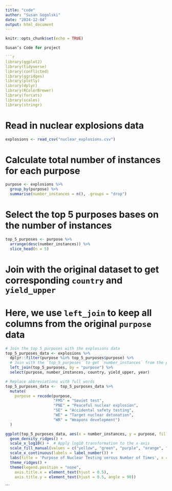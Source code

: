 ```yaml
---
title: "code"
author: "Susan Gogolski"
date: "2024-12-04"
output: html_document
---
```


```r
knitr::opts_chunk$set(echo = TRUE)
```
```r
Susan’s Code for project

```r
library(ggplot2)
library(tidyverse)
library(conflicted)
library(ggridges)
library(plotly)
library(dplyr)
library(RColorBrewer) 
library(forcats)
library(scales)
library(stringr)
```
# Read in nuclear explosions data
```r
explosions <- read_csv("nuclear_explosions.csv")
```

# Calculate total number of instances for each purpose
```r
purpose <- explosions %>%
  group_by(purpose) %>%
  summarise(number_instances = n(), .groups = "drop")
```
# Select the top 5 purposes bases on the number of instances
```r
top_5_purposes <- purpose %>%
  arrange(desc(number_instances)) %>%
  slice_head(n = 5)
```
# Join with the original dataset to get corresponding `country` and `yield_upper`
# Here, we use `left_join` to keep all columns from the original `purpose` data

```r
# Join the top 5 purposes with the explosions data
top_5_purposes_data <- explosions %>%
  dplyr::filter(purpose %in% top_5_purposes$purpose) %>%
  # Join with the `top_5_purposes` to get `number_instances` from the purpose dataset
  left_join(top_5_purposes, by = "purpose") %>%
  select(purpose, number_instances, country, yield_upper, year)
```
```r
# Replace abbreviations with full words
top_5_purposes_data <-  top_5_purposes_data %>%
  mutate(
    purpose = recode(purpose,
                     "FMS" = "Soviet test",
                     "PNE" = "Peaceful nuclear explosion",
                     "SE" = "Accidental safety testing",
                     "WE" = "Target nuclear detonation",
                     "WR" = "Weapons development")
  )
```

```r
ggplot(top_5_purposes_data, aes(x = number_instances, y = purpose, fill = purpose, alpha = 0.5)) +
  geom_density_ridges() +
  scale_x_log10() +  # Apply log10 transformation to the x-axis
  scale_fill_manual(values = c("yellow", "green", "purple", "orange", "red")) +  # Custom colors
  scale_x_continuous(labels = label_number()) +
  labs(title = 'Purpose of Nuclear Testing versus Number of Times', x = 'Number of Times', y = 'Purpose of Nuclear Testing') +
  theme_ridges() +
  theme(legend.position = "none",
    axis.title.x = element_text(hjust = 0.5),
    axis.title.y = element_text(hjust = 0.5, angle = 90))
```

```





